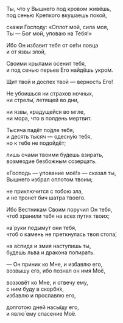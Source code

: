 Ты, что у Вышнего под кровом живёшь,  
под сенью Крепкого вкушаешь покой,

скажи Господу: «Оплот мой, сила моя,  
Ты — Бог мой, уповаю на Тебя!»

Ибо Он избавит тебя от се́ти ловца  
и от язвы злой,

Своими крылами осенит тебя,  
и под сенью перьев Его найдёшь укро́м.

Щит твой и доспех твой — 
верность Его!

Не убоишься ни страхов ночных,  
ни стрелы́, летящей во дни,

ни язвы, крадущейся во мгле,  
ни мора, что в полдень мертвит.

Тысяча падёт по́дле тебя,  
и десять тысяч — одесну́ю тебя,  
но к тебе не подойдёт;

лишь очами твоими будешь взирать,  
возмездие безбожным созерцать.

«Господь — упование моё!» — сказал ты,  
Вышнего избрал оплотом твоим;

не приключится с тобою зла,  
и не тронет бич шатра твоего.

Ибо Вестникам Своим поручил Он тебя,  
чтоб хранили тебя на всех путях твоих;

на́ руки подымут они тебя,  
чтоб о камень не преткнулась твоя стопа́;

на а́спида и змия наступишь ты,  
будешь льва и дракона попирать.

— Он приник ко Мне, и избавлю его,  
возвышу его, ибо познал он имя Моё,

воззовёт ко Мне, и отвечу ему,  
с ним буду в скорбя́х,  
избавлю и прославлю его,

долготою дней насы́щу его,  
и явлю́ ему спасение Моё.
